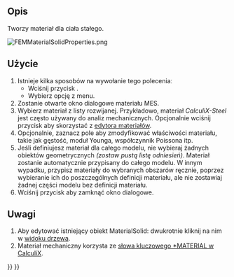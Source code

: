 <languages/>

{{Docnav
|[[FEM_Analysis/pl|Analiza MES]]
|[[FEM_MaterialFluid/pl|Materiał dla płynu]]
|[[FEM_Workbench/pl|środowisko pracy MES]]
|IconL=FEM_Analysis.svg
|IconR=FEM_MaterialFluid.svg
|IconC=Workbench_FEM.svg
}}

{{GuiCommandContainer|
{{GuiCommand/pl
|Name=FEM MaterialSolid
|Name/pl=MES: Materiał dla ciała stałego
|MenuLocation=Model → Materiały → Materiał ciała stałego
|Workbenches=[[FEM_Workbench/pl|MES]]
|Shortcut={{KEY|M}} {{KEY|S}}
|SeeAlso=[[FEM_tutorial/pl|Poradnik MES]]
}}
{{GuiCommandFemInfo/pl
|Solvers=Wszystkie
}}
}}

<span id="Description"></span>
==Opis==

Tworzy materiał dla ciała stałego.

[[File:FEMMaterialSolidProperties.png]]
{{Caption|Okno dialogowe materiału MES}}

<span id="Usage"></span>
==Użycie==

<div class="mw-translate-fuzzy">
# Istnieje kilka sposobów na wywołanie tego poleceniaː
#* Wciśnij przycisk {{Button|[[Image:FEM_MaterialSolid.svg|16px]] [[FEM_MaterialSolid/pl|Materiał ciała stałego]]}}.
#* Wybierz opcję {{MenuCommand|Model → Materiały → [[Image:FEM_MaterialSolid.svg|16px]] Materiał ciała stałego‏‎}} z menu.
# Zostanie otwarte okno dialogowe materiału MES.
# Wybierz materiał z listy rozwijanej. Przykładowo, materiał ''CalculiX-Steel'' jest często używany do analiz mechanicznych. Opcjonalnie wciśnij przycisk {{Button|Uruchom edytor}} aby skorzystać z [[Material_Edit/pl|edytora materiałów]].
# Opcjonalnie, zaznacz pole {{Button|Użyj tego panelu zadań}} aby zmodyfikować właściwości materiału, takie jak gęstość, moduł Younga, współczynnik Poissona itp.
# Jeśli definiujesz materiał dla całego modelu, nie wybieraj żadnych obiektów geometrycznych ''(zostaw pustą listę odniesień)''. Materiał zostanie automatycznie przypisany do całego modelu. W innym wypadku, przypisz materiały do wybranych obszarów ręcznie, poprzez wybieranie ich do poszczególnych definicji materiału, ale nie zostawiaj żadnej części modelu bez definicji materiału.
# Wciśnij przycisk {{Button|Zamknij}} aby zamknąć okno dialogowe.
</div>

<span id="Notes"></span>
==Uwagi==

# Aby edytować istniejący obiekt MaterialSolid: dwukrotnie kliknij na nim w [[Tree_view/pl|widoku drzewa]].
# Materiał mechaniczny korzysta ze [https://web.mit.edu/calculix_v2.7/CalculiX/ccx_2.7/doc/ccx/node216.html słowa kluczowego *MATERIAL w CalculiX].


{{Docnav
|[[FEM_Analysis/pl|Analiza MES]]
|[[FEM_MaterialFluid/pl|Materiał dla płynu]]
|[[FEM_Workbench/pl|środowisko pracy MES]]
|IconL=FEM_Analysis.svg
|IconR=FEM_MaterialFluid.svg
|IconC=Workbench_FEM.svg
}}

{{FEM_Tools_navi{{#translation:}}}}
{{Userdocnavi{{#translation:}}}}
{{clear}}